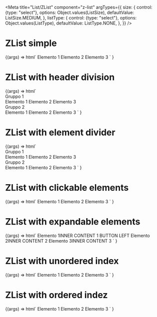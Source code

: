 
<Meta
  title="List/ZList"
  component="z-list"
  argTypes={{
    size: {
      control: {type: "select"},
      options: Object.values(ListSize),
      defaultValue: ListSize.MEDIUM,
    },
    listType: {
      control: {type: "select"},
      options: Object.values(ListType),
      defaultValue: ListType.NONE,
    },
  }}
/>

# ZList simple

<Canvas>
  <Story name="z-list-simple">
    {(args) =>
      html`
        <z-list list-type=${args.listType} size=${args.size}>
          <z-list-element list-type=${args.listType} size=${args.size}>Elemento 1</z-list-element>
          <z-list-element list-type=${args.listType} size=${args.size}>Elemento 2</z-list-element>
          <z-list-element list-type=${args.listType} size=${args.size}>Elemento 3</z-list-element>
        </z-list>
      `
    }
  </Story>
</Canvas>

<ArgsTable of="z-list" />

# ZList with header division

<Canvas>
  <Story name="z-list-with-header-divider">
    {(args) =>
      html`<z-list>
        <z-list-group divider-type="header">
          <div slot="header-title">Gruppo 1</div>
          <z-list-element list-type=${args.listType} size=${args.size}>Elemento 1</z-list-element>
          <z-list-element list-type=${args.listType} size=${args.size}>Elemento 2</z-list-element>
          <z-list-element list-type=${args.listType} size=${args.size}>Elemento 3</z-list-element>
        </z-list-group>
        <z-list-group divider-type="header">
          <div slot="header-title">Gruppo 2</div>
          <z-list-element list-type=${args.listType} size=${args.size}>Elemento 1</z-list-element>
          <z-list-element list-type=${args.listType} size=${args.size}>Elemento 2</z-list-element>
          <z-list-element list-type=${args.listType} size=${args.size}>Elemento 3</z-list-element>
        </z-list-group>
      </z-list> `
    }
  </Story>
</Canvas>

# ZList with element divider

<Canvas>
  <Story name="z-list-with-element-divider">
    {(args) =>
      html`<z-list>
        <z-list-group divider-type="element">
          <div slot="header-title">Gruppo 1</div>
          <z-list-element list-type=${args.listType} size=${args.size}>Elemento 1</z-list-element>
          <z-list-element list-type=${args.listType} size=${args.size}>Elemento 2</z-list-element>
          <z-list-element list-type=${args.listType} size=${args.size}>Elemento 3</z-list-element>
        </z-list-group>
        <z-list-group divider-type="element">
          <div slot="header-title">Gruppo 2</div>
          <z-list-element list-type=${args.listType} size=${args.size}>Elemento 1</z-list-element>
          <z-list-element list-type=${args.listType} size=${args.size}>Elemento 2</z-list-element>
          <z-list-element list-type=${args.listType} size=${args.size}>Elemento 3</z-list-element>
        </z-list-group>
      </z-list>`
    }
  </Story>
</Canvas>

# ZList with clickable elements

<Canvas>
  <Story name="z-list-with-clickable-elements">
    {(args) =>
      html`<z-list>
        <z-list-group>
          <z-list-element clickable>Elemento 1</z-list-element>
          <z-list-element clickable>Elemento 2</z-list-element>
          <z-list-element clickable>Elemento 3</z-list-element>
        </z-list-group>
      </z-list>`
    }
  </Story>
</Canvas>

# ZList with expandable elements

<Canvas>
  <Story name="z-list-with-expandable-elements">
    {(args) =>
      html`<z-list size="large">
        <z-list-group divider-type="element">
          <z-list-element expandable align-button="left" expandable-style="accordion"
            ><span>Elemento 1</span><span slot="inner-content">INNER CONTENT 1 BUTTON LEFT</span></z-list-element
          >
          <z-list-element expandable align-button="right" expandable-style="menu"
            ><span>Elemento 2</span><span slot="inner-content">INNER CONTENT 2</span></z-list-element
          >
          <z-list-element expandable align-button="right" expandable-style="menu"
            ><span>Elemento 3</span><span slot="inner-content">INNER CONTENT 3</span></z-list-element
          >
        </z-list-group>
      </z-list>`
    }
  </Story>
</Canvas>

# ZList with unordered index

<Canvas>
  <Story
    name="z-list-with-unordered-index"
    parameters={{
      controls: {
        exclude: ["size", "listType"],
      },
    }}
  >
    {(args) =>
      html`<z-list list-type="unordered">
        <z-list-element list-type="unordered">Elemento 1</z-list-element>
        <z-list-element list-type="unordered">Elemento 2</z-list-element>
        <z-list-element list-type="unordered">Elemento 3</z-list-element>
      </z-list>`
    }
  </Story>
</Canvas>

# ZList with ordered indez

<Canvas>
  <Story
    name="z-list-with-ordered-index"
    parameters={{
      controls: {
        exclude: ["size", "listType"],
      },
    }}
  >
    {(args) =>
      html`<z-list list-type="ordered">
        <z-list-element list-type="ordered">Elemento 1</z-list-element>
        <z-list-element list-type="ordered">Elemento 2</z-list-element>
        <z-list-element list-type="ordered">Elemento 3</z-list-element>
      </z-list>`
    }
  </Story>
</Canvas>

<ArgsTable of="z-list" />
